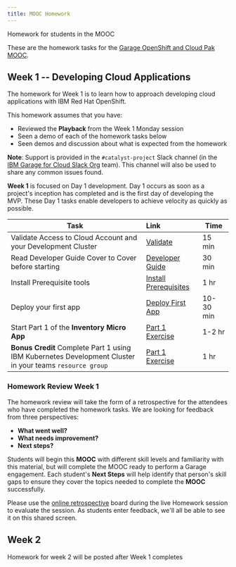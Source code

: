 ```yaml
---
title: MOOC Homework
---
```


<PageDescription>

Homework for students in the MOOC

</PageDescription>

These are the homework tasks for the [Garage OpenShift and Cloud Pak MOOC](https://www.onlinedigitallearning.com/course/view.php?id=5631).

## Week 1 -- Developing Cloud Applications

The homework for Week 1 is to learn how to approach developing cloud applications with IBM Red Hat OpenShift.

This homework assumes that you have:
 - Reviewed the **Playback** from the Week 1 Monday session
 - Seen a demo of each of the homework tasks below
 - Seen demos and discussion about what is expected from the homework

<InlineNotification>

**Note**: Support is provided in the `#catalyst-project` Slack channel (in the [IBM Garage for Cloud Slack Org](http://ibm-garage.slack.com) team).
This channel will also be used to share any common issues found.

</InlineNotification>

**Week 1** is focused on Day 1 development. Day 1 occurs as soon as a project's inception has completed and is the first day of developing the MVP. These Day 1 tasks enable developers to achieve velocity as quickly as possible. 

| Task                | Link        | Time |
| -----------------   |:----------- |------|
| Validate Access to Cloud Account and your Development Cluster | [Validate](/homework/teams) | 15 min |
| Read Developer Guide Cover to Cover before starting | [Developer Guide](/overview) | 30 min |
| Install Prerequisite tools | [Install Prerequisites](/installation/pre-reqs) | 1 hr |
| Deploy your first app | [Deploy First App](/getting-started/deploy-app) | 10-30 min |
| Start Part 1 of the **Inventory Micro App** | [Part 1 Exercise](/practical/inventory) | 1-2 hr |
| **Bonus Credit** Complete Part 1 using IBM Kubernetes Development Cluster in your teams `resource group` | [Part 1 Exercise](/practical/inventory) | 1 hr |

### Homework Review Week 1

The homework review will take the form of a retrospective for the attendees who have completed the homework tasks. We are looking for feedback from three perspectives:

- **What went well?**
- **What needs improvement?**
- **Next steps?**

Students will begin this **MOOC** with different skill levels and familiarity with this material, but will complete the MOOC ready to perform a Garage engagement. Each student's **Next Steps** will help identify that person's skill gaps to ensure they cover the topics needed to complete the **MOOC** successfully.

Please use the [online retrospective](https://reetro-io.herokuapp.com/board/5dc4fca0074a5400170d9c93/5dc4fca0074a5400170d9c95) board during the live Homework session to evaluate the session. As students enter feedback, we'll all be able to see it on this shared screen.

## Week 2

Homework for week 2 will be posted after Week 1 completes
